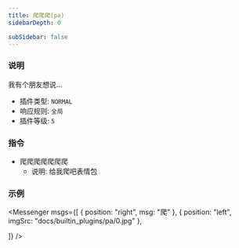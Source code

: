 ```yaml
---
title: 爬爬爬(pa)
sidebarDepth: 0

subSidebar: false
---
```



### 说明

我有个朋友想说...

- 插件类型: `NORMAL`
- 响应规则: `全局`
- 插件等级: `5`

### 指令

- 爬爬爬爬爬爬爬
  - 说明: 给我爬吧表情包

### 示例

<Messenger
  msgs={[
    { position: "right", msg: "爬" },
    {
      position: "left",
      imgSrc: "docs/builtin_plugins/pa/0.jpg"
    },

  ]}
/>
